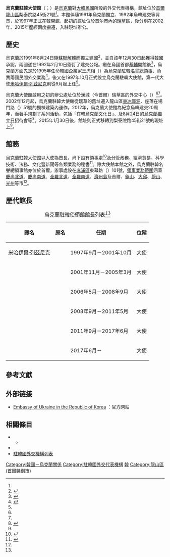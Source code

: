 {{Infobox diplomatic mission
| name              = 烏克蘭駐韓大使館<br><small>{{lang|uk|Посольство України в Республіці Корея}}</small><br><small>{{lang|ko|주한 우크라이나 대사관}}</small>
| image             = [[File:Lesser_Coat_of_Arms_of_Ukraine.svg|150px]]
| location          = {{ROK}}[[首爾|首爾]]
| address           = [[龍山區_(首爾)|龍山區]]梨泰院路45街21號<ref name="contact">{{Cite web |script-title=en:Contact us |language=en |publisher={{lang|en|Embassy of Ukraine in the Republic of Korea}} |url=http://korea.mfa.gov.ua/en/embassy/contacts |accessdate=2016-07-20 |archiveurl=https://web.archive.org/web/20150627213841/http://korea.mfa.gov.ua/en/embassy/contacts |archivedate=2015-06-27 |deadurl=yes }}</ref>
| department        ={{flagicon|UKR}} [[烏克蘭外交部|烏克蘭外交部]]
| ambassador        = {{Link-uk|亞歷山大·奧列戈維奇·霍林|Горін Олександр Олегович|亞歷山大·霍林}}<br>（2017年－）
| open              = 1997年
| consul_general    =
| high_commissioner =
| coordinates       = 
  | lat_degrees = 37
  | lat_minutes = 32
  | lat_seconds = 10.6
  | lat_direction = N
  | long_degrees = 126
  | long_minutes = 59
  | long_seconds = 54.1
  | long_direction = E
| website           = [http://korea.mfa.gov.ua/ 官方網站]
}}
'''烏克蘭駐韓大使館'''（{{lang-uk|Посольство України в Республіці Корея}}；{{lang-ko|주한 우크라이나 대사관}}）是[[烏克蘭|烏克蘭]]對[[大韓民國|大韓民國]]所設的外交代表機構，館址位於[[首爾|首爾]][[龍山區_(首爾)|龍山區]]梨泰院路45街21號<ref name="contact"/>。本館伴隨1991年烏克蘭獨立、1992年烏韓建交等背景，於1997年正式在韓開館，起初的館址位於首尔市內的[[瑞草區|瑞草區]]，後分別在2002年、2015年歷經兩度搬遷，入駐現址辦公。

==歷史==
烏克蘭於1991年8月24日隨[[蘇聯解體|蘇聯解體]]而獨立建國<ref name="列茲尼克">{{Cite news |script-title=ko:[한-우크라이나 수교 9주년] 레즈닉 주한대사 인터뷰 |publisher={{lang|ko|[[中央日報_(韓國)|중앙일보]]}} |author={{lang|ko|장세정}} |url=http://news.joins.com/article/4036209 |archiveurl= https://web.archive.org/web/20160720155019/http://news.joins.com/article/4036209 |archivedate=2016-07-20 |date=2001-02-10 |accessdate=2016-07-20 |deadurl=no |language=ko}}</ref>，並自該年12月30日起獲得韓國承認，兩國遂在1992年2月10日簽訂了建交公報。繼{{Link-uk|大韓民國駐烏克蘭大使館|Посольство Південної Кореї в Україні|韓國駐烏大使館}}在烏國首都[[基輔|基輔]]開館後<ref name="history">{{Cite web |url=http://korea.mfa.gov.ua/en/embassy/history |script-title=en:History of the Embassy |language=en |publisher={{lang|en|Embassy of Ukraine in the Republic of Korea}} |accessdate=2016-07-20 |archiveurl=https://web.archive.org/web/20150627190205/http://korea.mfa.gov.ua/en/embassy/history |archivedate=2015-06-27 |deadurl=yes }}</ref>，烏克蘭方面先是於1995年任命韓國企業家王虎相（{{lang|ko|왕호상}}）為烏克蘭駐韓[[名譽領事|名譽總領事]]、負責兩國民間外交業務<ref name="王虎相">{{Cite news |script-title=ko:인물동정 |date=1995-11-30 |page={{lang|ko|31면}}   |publisher={{lang|ko|<!--{{link-ko|每日經濟新聞|매일경제신문|매일경제}}-->매일경제}} |language=ko}}</ref>，後又在1997年10月正式設立烏克蘭駐韓大使館，第一代大使[[米哈伊爾·鮑里索維奇·列茲尼克|米哈伊爾·列茲尼克]]則從9月起上任<ref name="history"/>。

{{Infobox Korean name
|caption=
|hangul=주한우크라이나대사관
|hanja=駐韓우크라이나大使館
|rr=Ju Han Ukeuraina Daesagwan
|mr=Chu Han Uk'ŭraina Taesakwan
|}}
烏克蘭大使館啟用之初的辦公處址位於漢城（今首爾）瑞草區{{Link-ko|瑞草洞|서초동}}的外交中心（{{lang|ko|외교센터}}）<ref name="history"/><ref name="列茲尼克"/>。2002年12月起，烏克蘭駐韓大使館從瑞草的舊址遷入龍山區[[東冰庫洞|東冰庫洞]]、座落在場門路（{{lang|ko|장문로}}）51號的獨棟建築內運作。2012年，烏克蘭大使館為紀念烏韓建交20周年，而著手規劃了系列活動，包括「在韓烏克蘭文化日」、及8月24日的[[烏克蘭獨立日|烏克蘭獨立日]]招待會等<ref name="二十">{{Cite news |author={{lang|en|Iglauer, Philip}} |publisher={{lang|en|[[韓國時報|The Korea Times]]}} |script-title=en:Ukraine celebrates 20 years of Korea ties |date= 2012-02-19 |url=http://www.koreatimes.co.kr/www/news/nation/2016/03/189_105215.html |archiveurl=https://web.archive.org/web/20160720161647/http://www.koreatimes.co.kr/www/news/nation/2016/03/189_105215.html |archivedate=2016-07-20 |accessdate=2016-07-20 |language=en}}</ref>。2015年1月30日後，館址則正式移轉到梨泰院路45街21號的現址上<ref name="history"/>。

==館務==
烏克蘭駐韓大使館以大使為首長，尚下設有領事處<ref name="city">{{Cite web |url=http://korea.mfa.gov.ua/en/index/city/id/90 |script-title=en:Ukraine in Korea - Seoul |language=en |publisher={{lang|en|Embassy of Ukraine in the Republic of Korea}} |accessdate=2016-07-21 |archiveurl=https://web.archive.org/web/20160720165235/http://korea.mfa.gov.ua/en/index/city/id/90 |archivedate=2016-07-20 |deadurl=yes }}</ref>及分管政務、經濟貿易、科學技術、法務、文化暨新聞等各類業務的秘書<ref name="staff">{{Cite web |url=http://korea.mfa.gov.ua/en/embassy/diplomats |script-title=en:Embassy's Staff |language=en |publisher={{lang|en|Embassy of Ukraine in the Republic of Korea}} |accessdate=2016-07-21 |archiveurl=https://web.archive.org/web/20160721021454/http://korea.mfa.gov.ua/en/embassy/diplomats |archivedate=2016-07-21 |deadurl=yes }}</ref>。除大使館本館之外，烏克蘭駐韓名譽總領事館亦位於首爾，辦事處設在[[麻浦區|麻浦區]]東幕路（{{lang|ko|동막로}}）101號，[[領事轄區|領事業務範圍]]涵蓋[[慶尚北道|慶尚北道]]、[[慶尚南道|慶尚南道]]、[[全羅北道|全羅北道]]、[[全羅南道|全羅南道]]、[[濟州島|濟州島]]及首爾、[[釜山|釜山]]、[[大邱|大邱]]、[[蔚山|蔚山]]、[[光州|光州]]等市<ref name="city"/>。

==歷代館長==
{|class="wikitable sortable" style="font-size: 100%" align=center
|+ 烏克蘭駐韓使領館館長列表<ref name="history"/>
! 譯名 !! 原名!!任期  !! 位階
|-
| [[米哈伊爾·列茲尼克|米哈伊爾·列茲尼克]] ||{{lang|uk|Михайло Резнік}}|| 1997年9月－2001年10月|| 大使
|-
| {{Link-uk|弗拉基米爾·瓦西里奧維奇·富爾卡洛|Фуркало Володимир Васильович|弗拉基米爾·富爾卡洛}}  ||{{lang|uk|Володимир Фуркало}} || 2001年11月－2005年3月|| 大使
|-
| {{Link-uk|尤里·于利尤維奇·慕什卡|Мушка Юрій Юрійович|尤里·慕什卡}} ||{{lang|uk|Юрій Мушка}} || 2006年5月－2008年9月|| 大使
|-
| {{Link-uk|弗拉基米爾·葉夫根諾維奇·別拉紹夫|Бєлашов Володимир Євгенович|弗拉基米爾·別拉紹夫}} ||{{lang|uk|Володимир Бєлашов}} || 2008年9月－2011年5月|| 大使
|-
| {{Link-uk|瓦西里·葉夫根諾維奇·馬爾馬佐夫|Мармазов Василь Євгенович|瓦西里·馬爾馬佐夫}}||{{lang|uk|Василь Мармазов}} || 2011年9月－2017年6月|| 大使
|-
| {{Link-uk|亞歷山大·奧列戈維奇·霍林|Горін Олександр Олегович|亞歷山大·霍林}}||{{lang|uk|Олександр Горін}} || 2017年6月－|| 大使
|}

== 參考文獻 ==
{{Reflist|2}}

==外部链接==
*[http://korea.mfa.gov.ua/en Embassy of Ukraine in the Republic of Korea] {{Wayback|url=http://korea.mfa.gov.ua/en |date=20210215013443 }}：官方网站{{en}}{{uk}}

==相關條目==
*{{Link-en|韓國－烏克蘭關係|South Korea–Ukraine relations}}
**{{Link-uk|大韓民國駐烏克蘭大使館|Посольство Південної Кореї в Україні}}
*{{Link-en|烏克蘭駐外機構列表|List of diplomatic missions of Ukraine}}
*[[駐韓國外交機構列表|駐韓國外交機構列表]]

{{烏克蘭駐外機構}}
{{駐韓國外交代表機構}}

[[Category:韓國－烏克蘭關係|Category:韓國－烏克蘭關係]]
[[Category:駐韓國外交代表機構|Category:駐韓國外交代表機構]]
[[Category:烏克蘭駐外機構|韓]]
[[Category:龍山區_(首爾特別市)|Category:龍山區 (首爾特別市)]]